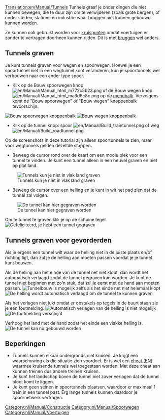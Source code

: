 [[Translation:en/Manual/Tunnels]]
{{nl/Manual/Tutorial/Tutorial}}
Tunnels graaf je onder dingen die niet kunnen bewegen, die te duur zijn om te verwijderen (zoals grote bergen), of onder steden, stations en industrie waar bruggen niet kunnen gebouwd kunnen worden.

Ze kunnen ook gebruikt worden voor [[nl/Community/Junctionary/Main Page|kruispunten]] omdat voertuigen er zonder te vertragen doorheen kunnen rijden. Dit is met [[nl/Manual/Bruggen|bruggen]] wel anders.

==Tunnels graven==
Je kunt tunnels graven voor wegen en spoorwegen. Hoewel je een spoortunnel niet in een wegtunnel kunt veranderen, kun je spoortunnels wel verbouwen naar een ander type spoor.
*Klik op de Bouw spoorwegen knop [[File:en/Manual/Manual html m772c5b23.png]] of de Bouw wegen knop [[File:en/Manual/Manual html ma6d6c8c.png]] op de [[nl/Manual/Spelinterface#de-menubalk|menubalk]]. Vervolgens komt de "Bouw spoorwegen" of "Bouw wegen" knoppenbalk tevoorschijn.
[[File:en/Manual/Railroad Construction.png|none|frame|Bouw spoorwegen knoppenbalk]]
[[File:en/Manual/Road constructionnew.png|none|frame|Bouw wegen knoppenbalk]]

*Klik op de tunnel knop: spoor [[File:en/Manual/Build traintunnel.png]] of weg [[File:en/Manual/Build roadtunnel.png]]

Op de screenshots in deze tutorial zijn alleen spoortunnels te zien, maar voor wegtunnels gelden dezelfde stappen.

*Beweeg de cursor rond over de kaart om een mooie plek voor een tunnel te vinden. Je kunt een tunnel alleen in een heuvel graven en niet op plat land.
[[File:en/Manual/Tunnel try.png|none|frame|Tunnels kun je niet in vlak land graven]]

*Beweeg de cursor over een helling en je kunt in wit het pad zien dat de tunnel zal volgen.
[[File:en/Manual/Tunnel prepare first.png|none|frame|De tunnel kan hier gegraven worden]]

Om te tunnel te graven klik je op de schuine tegel.
[[File:en/Manual/Tunnel built first.png|none|frame|Gefeliciteerd, je hebt een tunnel gegraven]]

==Tunnels graven voor gevorderden==
Als je ergens een tunnel wilt waar de helling niet in de juiste plaats en/of richting ligt, dan zul je de helling aan moeten passen voordat je je tunnel kunt bouwen.

Als de helling aan het einde van de tunnel net niet klopt, dan wordt het automatisch verlaagd zodat de tunnel gegraven kan worden. Je kunt de tunnel niet beginnen met zo'n stuk, dat zul je eerst met de hand aan moeten passen.
[[File:en/Manual/Tunnel prepare second.png|none|frame|Tunnelbouw is mogelijk zelfs als het einde net niet helemaal klopt]]
[[File:en/Manual/Tunnel built second.png|none|frame|De helling wordt automatisch verlaagd om de tunnel te kunnen graven]]

Als het verlagen niet lukt omdat er obstakels op tegels in de buurt staan zie je een foutmelding.
[[File:en/Manual/Tunnel terraform third.png|none|frame|Automatisch verlagen van de helling is niet mogelijk]]
[[File:en/Manual/Tunnel error third.png|none|frame|De foutmelding verschijnt]]

Verhoog het land met de hand zodat het einde een vlakke helling is.
[[File:en/Manual/Tunnel prepare third.png|none|frame|De tunnel kan nu gebouwd worden]]

==Beperkingen==
* Tunnels kunnen elkaar ondergronds niet kruisen. Je krijgt een waarschuwing als die situatie zich voordoet. Er is wel een [[en/Archive/Manual/Crossing tunnels|cheat (EN)]] waarmee kruisende tunnels wel toegestaan worden. Met deze cheat aan kunnen treinen dus andere treinen kruisen.
* Je kunt het landschap boven de tunnel niet zover verlagen dat de tunnel bloot komt te liggen.
* Je kunt geen seinen in spoortunnels plaatsen, waardoor er maximaal 1 trein in een tunnel past. Erg lange tunnels kunnen daardoor je spoornetwerk vertragen.

[[Category:nl/Manual/Constructie]]
[[Category:nl/Manual/Spoorwegen]]
[[Category:nl/Manual/Voertuigen]]